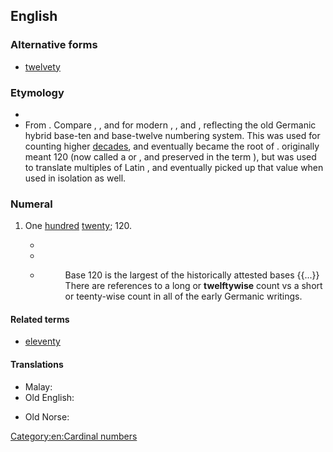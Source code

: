 ==English==

===Alternative forms===
* [[twelvety]]

===Etymology===
* {{suffix|twelve|ty}}
* From {{etyl|ang|en}} {{term|hundtwelftig|lang=ang}}. Compare {{term|hundseofontig|lang=ang}}, {{term|hundeahtatig|lang=ang}}, {{term|hundnigontig|lang=ang}} and {{term/t|ang|hundtēontig}} for modern {{term|seventy|lang=en}}, {{term|eighty|lang=en}}, {{term|ninety|lang=en}} and {{term|hundred|lang=en}}, reflecting the old Germanic hybrid base-ten and base-twelve numbering system. This {{term|hund|lang=ang}} was used for counting higher [[decade]]s, and eventually became the root of {{term|hundred|lang=en}}. {{term|hund|Hund|lang=ang}} originally meant 120 (now called a {{term|long hundred|lang=en}} or {{term|great hundred|lang=en}}, and preserved in the term {{term|hundredweight|lang=en}}), but was used to translate multiples of Latin {{term|centum||100|lang=la}}, and eventually picked up that value when used in isolation as well.

===Numeral===
{{head|en|numeral}}

# {{context|nonstandard|lang=en}} One [[hundred]] [[twenty]]; 120.
#* {{quote-book
|title=Arithmetic, Oral and Written
|author=Thomas H. Palmer
|page=36
|year=1854
|passage=Thirty-six from a hundred and twenty-nine? ['''twelvety'''-nine.]}}
#* {{quote-book
|title=Report and Proceedings of the Convention
|page=1
|author=International Ladies' Garment Workers' Union
|year=1922
|passage=The '''twelfty-six''' [126] weeks' strike taught us the value of being organized}}
#* {{rfdate}} {{cite web
| last =Krieger
| first =Wendy
| url =http://www.geocities.com/os2fan2/gloss/pttwelfty.html
| title =Twelfty for Decimal-Users
| accessdate =2008-09-15}}
#*: Base 120 is the largest of the historically attested bases {{...}} There are references to a long  or '''twelftywise''' count vs a short or teenty-wise count in all of the early Germanic writings.

====Related terms====
* [[eleventy]]

====Translations====
{{trans-top|one hundred twenty}}
* Malay: {{t|ms|seratus dua puluh}}
* Old English: {{t|ang|hundtwelftiġ}}
{{trans-mid}}
* Old Norse: {{t|non|hundrað}}
{{trans-bottom}}

[[Category:en:Cardinal numbers]]